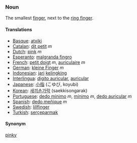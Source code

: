 ===Noun===

The smallest [[finger]], next to the [[ring finger]].

====Translations====
*[[Basque]]: [[atxiki]]
*[[Catalan]]: [[dit petit]] ''m''
*[[Dutch]]: [[pink]] ''m''
*[[Esperanto]]: [[malgranda fingro]]
*[[French]]: [[petit doigt]] ''m'', [[auriculaire]] ''m''
*[[German]]: [[kleine Finger]] ''m''
*[[Indonesian]]: [[jari]] [[kelingking]]
*[[Interlingua]]: [[digito auricular]], [[auricular]]
*[[Japanese]]: [[小指]] (こゆび, koyubi)
*[[Korean]]: [[새끼손가락]] (saekkisongarak)
*[[Portuguese]]: [[dedo mínimo]] ''m'', [[mínimo]] ''m'', [[dedo auricular]] ''m''
*[[Spanish]]: [[dedo meñique]] ''m''
*[[Swedish]]: [[lillfinger]]
*[[Turkish]]: [[serçeparmak]]

====Synonym====
[[pinky]]
